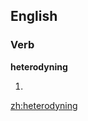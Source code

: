 
==English==

===Verb===
'''heterodyning'''

# {{present participle of|[[heterodyne]]}}

[[zh:heterodyning]]